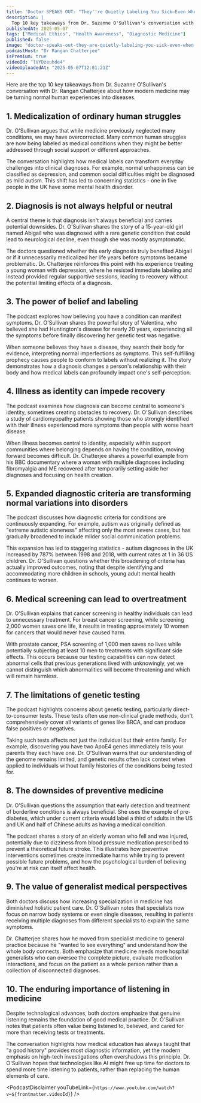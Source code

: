 ```yaml
---
title: 'Doctor SPEAKS OUT: "They''re Quietly Labeling You Sick—Even When You''re Not" | Suzanne O''Sullivan'
description: |
  Top 10 key takeaways from Dr. Suzanne O'Sullivan's conversation with Dr. Rangan Chatterjee about how modern medicine may be turning normal human experiences into diseases.
publishedAt: 2025-05-07
tags: ["Medical Ethics", "Health Awareness", "Diagnostic Medicine"]
published: false
image: "doctor-speaks-out-they-are-quietly-labeling-you-sick-even-when-you-are-not-suzanne-osullivan.jpg"
podcastHost: "Dr Rangan Chatterjee"
isPremium: true
videoId: "lVYDzeuhde4"
videoUploadedAt: "2025-05-07T12:01:21Z"
---
```



<PodcastSummaryPageLayout frontmatter={frontmatter}>

Here are the top 10 key takeaways from Dr. Suzanne O'Sullivan's conversation with Dr. Rangan Chatterjee about how modern medicine may be turning normal human experiences into diseases.

## 1. Medicalization of ordinary human struggles

Dr. O'Sullivan argues that while medicine previously neglected many conditions, we may have overcorrected. Many common human struggles are now being labeled as medical conditions when they might be better addressed through social support or different approaches.

The conversation highlights how medical labels can transform everyday challenges into clinical diagnoses. For example, normal unhappiness can be classified as depression, and common social difficulties might be diagnosed as mild autism. This shift has led to concerning statistics - one in five people in the UK have some mental health disorder.

## 2. Diagnosis is not always helpful or neutral

A central theme is that diagnosis isn't always beneficial and carries potential downsides. Dr. O'Sullivan shares the story of a 15-year-old girl named Abigail who was diagnosed with a rare genetic condition that could lead to neurological decline, even though she was mostly asymptomatic.

The doctors questioned whether this early diagnosis truly benefited Abigail or if it unnecessarily medicalized her life years before symptoms became problematic. Dr. Chatterjee reinforces this point with his experience treating a young woman with depression, where he resisted immediate labeling and instead provided regular supportive sessions, leading to recovery without the potential limiting effects of a diagnosis.

## 3. The power of belief and labeling

The podcast explores how believing you have a condition can manifest symptoms. Dr. O'Sullivan shares the powerful story of Valentina, who believed she had Huntington's disease for nearly 20 years, experiencing all the symptoms before finally discovering her genetic test was negative.

When someone believes they have a disease, they search their body for evidence, interpreting normal imperfections as symptoms. This self-fulfilling prophecy causes people to conform to labels without realizing it. The story demonstrates how a diagnosis changes a person's relationship with their body and how medical labels can profoundly impact one's self-perception.

## 4. Illness as identity can impede recovery

The podcast examines how diagnosis can become central to someone's identity, sometimes creating obstacles to recovery. Dr. O'Sullivan describes a study of cardiomyopathy patients showing those who strongly identified with their illness experienced more symptoms than people with worse heart disease.

When illness becomes central to identity, especially within support communities where belonging depends on having the condition, moving forward becomes difficult. Dr. Chatterjee shares a powerful example from his BBC documentary where a woman with multiple diagnoses including fibromyalgia and ME recovered after temporarily setting aside her diagnoses and focusing on health creation.

## 5. Expanded diagnostic criteria are transforming normal variations into disorders

The podcast discusses how diagnostic criteria for conditions are continuously expanding. For example, autism was originally defined as "extreme autistic aloneness" affecting only the most severe cases, but has gradually broadened to include milder social communication problems.

This expansion has led to staggering statistics - autism diagnoses in the UK increased by 787% between 1998 and 2018, with current rates at 1 in 36 US children. Dr. O'Sullivan questions whether this broadening of criteria has actually improved outcomes, noting that despite identifying and accommodating more children in schools, young adult mental health continues to worsen.

## 6. Medical screening can lead to overtreatment

Dr. O'Sullivan explains that cancer screening in healthy individuals can lead to unnecessary treatment. For breast cancer screening, while screening 2,000 women saves one life, it results in treating approximately 10 women for cancers that would never have caused harm.

With prostate cancer, PSA screening of 1,000 men saves no lives while potentially subjecting at least 10 men to treatments with significant side effects. This occurs because our testing capabilities can now detect abnormal cells that previous generations lived with unknowingly, yet we cannot distinguish which abnormalities will become threatening and which will remain harmless.

## 7. The limitations of genetic testing

The podcast highlights concerns about genetic testing, particularly direct-to-consumer tests. These tests often use non-clinical grade methods, don't comprehensively cover all variants of genes like BRCA, and can produce false positives or negatives.

Taking such tests affects not just the individual but their entire family. For example, discovering you have two ApoE4 genes immediately tells your parents they each have one. Dr. O'Sullivan warns that our understanding of the genome remains limited, and genetic results often lack context when applied to individuals without family histories of the conditions being tested for.

## 8. The downsides of preventive medicine

Dr. O'Sullivan questions the assumption that early detection and treatment of borderline conditions is always beneficial. She uses the example of pre-diabetes, which under current criteria would label a third of adults in the US and UK and half of Chinese adults as having a medical condition.

The podcast shares a story of an elderly woman who fell and was injured, potentially due to dizziness from blood pressure medication prescribed to prevent a theoretical future stroke. This illustrates how preventive interventions sometimes create immediate harms while trying to prevent possible future problems, and how the psychological burden of believing you're at risk can itself affect health.

## 9. The value of generalist medical perspectives

Both doctors discuss how increasing specialization in medicine has diminished holistic patient care. Dr. O'Sullivan notes that specialists now focus on narrow body systems or even single diseases, resulting in patients receiving multiple diagnoses from different specialists to explain the same symptoms.

Dr. Chatterjee shares how he moved from specialist medicine to general practice because he "wanted to see everything" and understand how the whole body connects. Both emphasize that medicine needs more hospital generalists who can oversee the complete picture, evaluate medication interactions, and focus on the patient as a whole person rather than a collection of disconnected diagnoses.

## 10. The enduring importance of listening in medicine

Despite technological advances, both doctors emphasize that genuine listening remains the foundation of good medical practice. Dr. O'Sullivan notes that patients often value being listened to, believed, and cared for more than receiving tests or treatments.

The conversation highlights how medical education has always taught that "a good history" provides most diagnostic information, yet the modern emphasis on high-tech investigations often overshadows this principle. Dr. O'Sullivan hopes that technologies like AI might free up time for doctors to spend more time listening to patients, rather than replacing the human elements of care.

<PodcastDisclaimer
  youTubeLink={`https://www.youtube.com/watch?v=${frontmatter.videoId}`}
/>

</PodcastSummaryPageLayout>
